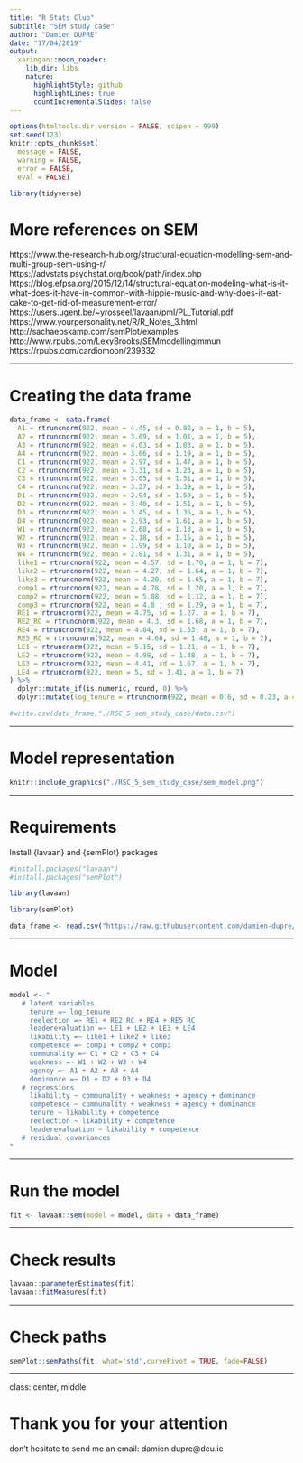 ```yaml
---
title: "R Stats Club"
subtitle: "SEM study case"
author: "Damien DUPRE"
date: "17/04/2019"
output:
  xaringan::moon_reader:
    lib_dir: libs
    nature:
      highlightStyle: github
      highlightLines: true
      countIncrementalSlides: false
---
```


```r
options(htmltools.dir.version = FALSE, scipen = 999)
set.seed(123)
knitr::opts_chunk$set(
  message = FALSE, 
  warning = FALSE, 
  error = FALSE,
  eval = FALSE)

library(tidyverse)
```

# More references on SEM

https://www.the-research-hub.org/structural-equation-modelling-sem-and-multi-group-sem-using-r/
https://advstats.psychstat.org/book/path/index.php
https://blog.efpsa.org/2015/12/14/structural-equation-modeling-what-is-it-what-does-it-have-in-common-with-hippie-music-and-why-does-it-eat-cake-to-get-rid-of-measurement-error/
https://users.ugent.be/~yrosseel/lavaan/pml/PL_Tutorial.pdf
https://www.yourpersonality.net/R/R_Notes_3.html
http://sachaepskamp.com/semPlot/examples
http://www.rpubs.com/LexyBrooks/SEMmodellingimmun
https://rpubs.com/cardiomoon/239332

---

# Creating the data frame

```r
data_frame <- data.frame(
  A1 = rtruncnorm(922, mean = 4.45, sd = 0.82, a = 1, b = 5), 
  A2 = rtruncnorm(922, mean = 3.69, sd = 1.01, a = 1, b = 5),
  A3 = rtruncnorm(922, mean = 4.03, sd = 1.03, a = 1, b = 5),
  A4 = rtruncnorm(922, mean = 3.66, sd = 1.19, a = 1, b = 5),
  C1 = rtruncnorm(922, mean = 2.97, sd = 1.47, a = 1, b = 5),
  C2 = rtruncnorm(922, mean = 3.31, sd = 1.23, a = 1, b = 5),
  C3 = rtruncnorm(922, mean = 3.05, sd = 1.51, a = 1, b = 5),
  C4 = rtruncnorm(922, mean = 3.27, sd = 1.39, a = 1, b = 5),
  D1 = rtruncnorm(922, mean = 2.94, sd = 1.59, a = 1, b = 5),
  D2 = rtruncnorm(922, mean = 3.40, sd = 1.51, a = 1, b = 5),
  D3 = rtruncnorm(922, mean = 3.45, sd = 1.36, a = 1, b = 5),
  D4 = rtruncnorm(922, mean = 2.93, sd = 1.61, a = 1, b = 5),
  W1 = rtruncnorm(922, mean = 2.68, sd = 1.13, a = 1, b = 5),
  W2 = rtruncnorm(922, mean = 2.18, sd = 1.15, a = 1, b = 5),
  W3 = rtruncnorm(922, mean = 1.99, sd = 1.10, a = 1, b = 5),
  W4 = rtruncnorm(922, mean = 2.81, sd = 1.31, a = 1, b = 5),
  like1 = rtruncnorm(922, mean = 4.57, sd = 1.70, a = 1, b = 7),
  like2 = rtruncnorm(922, mean = 4.27, sd = 1.64, a = 1, b = 7),
  like3 = rtruncnorm(922, mean = 4.20, sd = 1.65, a = 1, b = 7),
  comp1 = rtruncnorm(922, mean = 4.78, sd = 1.20, a = 1, b = 7),
  comp2 = rtruncnorm(922, mean = 5.08, sd = 1.12, a = 1, b = 7),
  comp3 = rtruncnorm(922, mean = 4.8 , sd = 1.29, a = 1, b = 7),
  RE1 = rtruncnorm(922, mean = 4.75, sd = 1.27, a = 1, b = 7),
  RE2_RC = rtruncnorm(922, mean = 4.3, sd = 1.68, a = 1, b = 7),
  RE4 = rtruncnorm(922, mean = 4.04, sd = 1.53, a = 1, b = 7),
  RE5_RC = rtruncnorm(922, mean = 4.68, sd = 1.48, a = 1, b = 7),
  LE1 = rtruncnorm(922, mean = 5.15, sd = 1.21, a = 1, b = 7),
  LE2 = rtruncnorm(922, mean = 4.98, sd = 1.48, a = 1, b = 7),
  LE3 = rtruncnorm(922, mean = 4.41, sd = 1.67, a = 1, b = 7),
  LE4 = rtruncnorm(922, mean = 5, sd = 1.41, a = 1, b = 7)
) %>% 
  dplyr::mutate_if(is.numeric, round, 0) %>% 
  dplyr::mutate(log_tenure = rtruncnorm(922, mean = 0.6, sd = 0.23, a = -0.3, b = 1.6))

#write.csv(data_frame,"./RSC_5_sem_study_case/data.csv")
```

---

# Model representation

```r
knitr::include_graphics("./RSC_5_sem_study_case/sem_model.png")
```

---

# Requirements

Install {lavaan} and {semPlot} packages

```r
#install.packages("lavaan")
#install.packages("semPlot")

library(lavaan)

library(semPlot)

data_frame <- read.csv("https://raw.githubusercontent.com/damien-dupre/R_Stats_Club_DCU/master/RSC_5_sem_study_case/data.csv")
```

---

# Model

```r
model <- "
   # latent variables
     tenure =~ log_tenure
     reelection =~ RE1 + RE2_RC + RE4 + RE5_RC
     leaderevaluation =~ LE1 + LE2 + LE3 + LE4
     likability =~ like1 + like2 + like3
     competence =~ comp1 + comp2 + comp3
     communality =~ C1 + C2 + C3 + C4
     weakness =~ W1 + W2 + W3 + W4
     agency =~ A1 + A2 + A3 + A4
     dominance =~ D1 + D2 + D3 + D4
   # regressions
     likability ~ communality + weakness + agency + dominance
     competence ~ communality + weakness + agency + dominance
     tenure ~ likability + competence
     reelection ~ likability + competence
     leaderevaluation ~ likability + competence
   # residual covariances
"
```

---

# Run the model

```r
fit <- lavaan::sem(model = model, data = data_frame)
```

---

# Check results

```r
lavaan::parameterEstimates(fit)
lavaan::fitMeasures(fit)
```

---

# Check paths

```r
semPlot::semPaths(fit, what='std',curvePivot = TRUE, fade=FALSE)
```


---
class: center, middle

# Thank you for your attention
don't hesitate to send me an email: damien.dupre@dcu.ie
